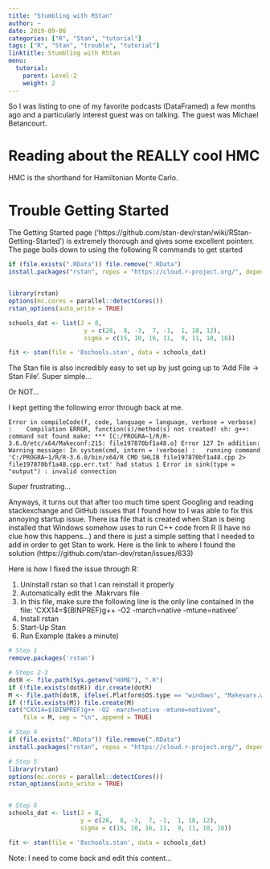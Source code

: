 ---
title: "Stumbling with RStan"
author: ~
date: 2019-09-06
categories: ["R", "Stan", "tutorial"]
tags: ["R", "Stan", "trouble", "tutorial"]
linktitle: Stumbling with RStan
menu:
  tutorial:
    parent: Level-2
    weight: 2
---

So I was listing to one of my favorite podcasts (DataFramed) a few months ago and a particularly interest guest was on talking.
The guest was Michael Betancourt. 


# Reading about the REALLY cool HMC

HMC is the shorthand for Hamiltonian Monte Carlo.

# Trouble Getting Started

The Getting Started page ('https://github.com/stan-dev/rstan/wiki/RStan-Getting-Started') is extremely thorough and gives some excellent pointerr.
The page boils down to using the following R commands to get started

```{r eval=FALSE}

if (file.exists(".RData")) file.remove(".RData")
install.packages("rstan", repos = "https://cloud.r-project.org/", dependencies = TRUE)


library(rstan)
options(mc.cores = parallel::detectCores())
rstan_options(auto_write = TRUE)

schools_dat <- list(J = 8, 
                     y = c(28,  8, -3,  7, -1,  1, 18, 12),
                     sigma = c(15, 10, 16, 11,  9, 11, 10, 18))

fit <- stan(file = '8schools.stan', data = schools_dat)
```

The Stan file is also incredibly easy to set up by just going up to 'Add File -> Stan File'. 
Super simple...

Or NOT...

I kept getting the following error through back at me.

`Error in compileCode(f, code, language = language, verbose = verbose) : 
  Compilation ERROR, function(s)/method(s) not created! sh: g++: command not found
make: *** [C:/PROGRA~1/R/R-3.6.0/etc/x64/Makeconf:215: file197870bf1a48.o] Error 127
In addition: Warning message:
In system(cmd, intern = !verbose) :
  running command 'C:/PROGRA~1/R/R-3.6.0/bin/x64/R CMD SHLIB file197870bf1a48.cpp 2> file197870bf1a48.cpp.err.txt' had status 1
Error in sink(type = "output") : invalid connection`

Super frustrating...

Anyways, it turns out that after too much time spent Googling and reading stackexchange and GitHub issues that I found how to I was able to fix this annoying startup issue.
There isa file that is created when Stan is being installed that Windows somehow uses to run C++ code from R (I have no clue how this happens...) and there is just a simple setting that I needed to add in order to get Stan to work.
Here is the link to where I found the solution (https://github.com/stan-dev/rstan/issues/633)

Here is how I fixed the issue through R:

1. Uninstall rstan so that I can reinstall it properly
2. Automatically edit the .Makrvars file
3. In this file, make sure the following line is the only line contained in the file: 'CXX14=$(BINPREF)g++ -O2 -march=native -mtune=nativee'
4. Install rstan
5. Start-Up Stan
6. Run Example (takes a minute)

```{r eval=FALSE}

# Step 1
remove.packages('rstan')

# Steps 2-3
dotR <- file.path(Sys.getenv("HOME"), ".R")
if (!file.exists(dotR)) dir.create(dotR)
M <- file.path(dotR, ifelse(.Platform$OS.type == "windows", "Makevars.win", "Makevars"))
if (!file.exists(M)) file.create(M)
cat("CXX14=$(BINPREF)g++ -O2 -march=native -mtune=nativee",
    file = M, sep = "\n", append = TRUE)

# Step 4
if (file.exists(".RData")) file.remove(".RData")
install.packages("rstan", repos = "https://cloud.r-project.org/", dependencies = TRUE)

# Step 5
library(rstan)
options(mc.cores = parallel::detectCores())
rstan_options(auto_write = TRUE)


# Step 6
schools_dat <- list(J = 8, 
                    y = c(28,  8, -3,  7, -1,  1, 18, 12),
                    sigma = c(15, 10, 16, 11,  9, 11, 10, 18))

fit <- stan(file = '8schools.stan', data = schools_dat)

```

Note: I need to come back and edit this content...